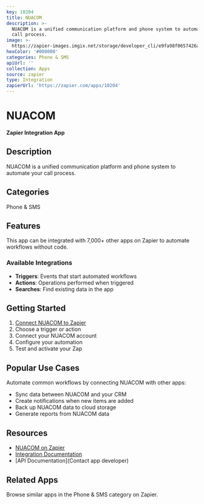 ```yaml
---
key: 10204
title: NUACOM
description: >-
  NUACOM is a unified communication platform and phone system to automate your
  call process.
image: >-
  https://zapier-images.imgix.net/storage/developer_cli/e9fa98f0657426a6d9bc1facc207c50d.png?auto=format%2Ccompress&ixlib=python-3.0.0&q=50
hexColor: '#000000'
categories: Phone & SMS
apiUrl: ''
collection: Apps
source: zapier
type: Integration
zapierUrl: 'https://zapier.com/apps/10204'
---
```

# NUACOM

**Zapier Integration App**

## Description

NUACOM is a unified communication platform and phone system to automate your call process.

## Categories

Phone & SMS

## Features

This app can be integrated with 7,000+ other apps on Zapier to automate workflows without code.

### Available Integrations

- **Triggers**: Events that start automated workflows
- **Actions**: Operations performed when triggered
- **Searches**: Find existing data in the app

## Getting Started

1. [Connect NUACOM to Zapier](https://zapier.com/apps/10204)
2. Choose a trigger or action
3. Connect your NUACOM account
4. Configure your automation
5. Test and activate your Zap

## Popular Use Cases

Automate common workflows by connecting NUACOM with other apps:

- Sync data between NUACOM and your CRM
- Create notifications when new items are added
- Back up NUACOM data to cloud storage
- Generate reports from NUACOM data

## Resources

- [NUACOM on Zapier](https://zapier.com/apps/10204)
- [Integration Documentation](https://zapier.com/apps/10204/integrations)
- [API Documentation](Contact app developer)

## Related Apps

Browse similar apps in the Phone & SMS category on Zapier.
